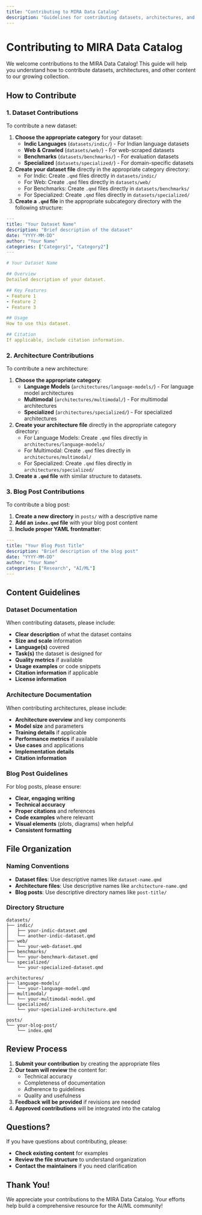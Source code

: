 ```yaml
---
title: "Contributing to MIRA Data Catalog"
description: "Guidelines for contributing datasets, architectures, and other content to the MIRA Data Catalog"
---
```


# Contributing to MIRA Data Catalog

We welcome contributions to the MIRA Data Catalog! This guide will help you understand how to contribute datasets, architectures, and other content to our growing collection.

## How to Contribute

### 1. Dataset Contributions

To contribute a new dataset:

1. **Choose the appropriate category** for your dataset:
   - **Indic Languages** (`datasets/indic/`) - For Indian language datasets
   - **Web & Crawled** (`datasets/web/`) - For web-scraped datasets
   - **Benchmarks** (`datasets/benchmarks/`) - For evaluation datasets
   - **Specialized** (`datasets/specialized/`) - For domain-specific datasets

2. **Create your dataset file** directly in the appropriate category directory:
   - For Indic: Create `.qmd` files directly in `datasets/indic/`
   - For Web: Create `.qmd` files directly in `datasets/web/`
   - For Benchmarks: Create `.qmd` files directly in `datasets/benchmarks/`
   - For Specialized: Create `.qmd` files directly in `datasets/specialized/`

3. **Create a `.qmd` file** in the appropriate subcategory directory with the following structure:

```yaml
---
title: "Your Dataset Name"
description: "Brief description of the dataset"
date: "YYYY-MM-DD"
author: "Your Name"
categories: ["Category1", "Category2"]
---

# Your Dataset Name

## Overview
Detailed description of your dataset.

## Key Features
- Feature 1
- Feature 2
- Feature 3

## Usage
How to use this dataset.

## Citation
If applicable, include citation information.
```

### 2. Architecture Contributions

To contribute a new architecture:

1. **Choose the appropriate category**:
   - **Language Models** (`architectures/language-models/`) - For language model architectures
   - **Multimodal** (`architectures/multimodal/`) - For multimodal architectures
   - **Specialized** (`architectures/specialized/`) - For specialized architectures

2. **Create your architecture file** directly in the appropriate category directory:
   - For Language Models: Create `.qmd` files directly in `architectures/language-models/`
   - For Multimodal: Create `.qmd` files directly in `architectures/multimodal/`
   - For Specialized: Create `.qmd` files directly in `architectures/specialized/`

3. **Create a `.qmd` file** with similar structure to datasets.

### 3. Blog Post Contributions

To contribute a blog post:

1. **Create a new directory** in `posts/` with a descriptive name
2. **Add an `index.qmd` file** with your blog post content
3. **Include proper YAML frontmatter**:

```yaml
---
title: "Your Blog Post Title"
description: "Brief description of the blog post"
date: "YYYY-MM-DD"
author: "Your Name"
categories: ["Research", "AI/ML"]
---
```

## Content Guidelines

### Dataset Documentation

When contributing datasets, please include:

- **Clear description** of what the dataset contains
- **Size and scale** information
- **Language(s)** covered
- **Task(s)** the dataset is designed for
- **Quality metrics** if available
- **Usage examples** or code snippets
- **Citation information** if applicable
- **License information**

### Architecture Documentation

When contributing architectures, please include:

- **Architecture overview** and key components
- **Model size** and parameters
- **Training details** if applicable
- **Performance metrics** if available
- **Use cases** and applications
- **Implementation details**
- **Citation information**

### Blog Post Guidelines

For blog posts, please ensure:

- **Clear, engaging writing**
- **Technical accuracy**
- **Proper citations** and references
- **Code examples** where relevant
- **Visual elements** (plots, diagrams) when helpful
- **Consistent formatting**

## File Organization

### Naming Conventions

- **Dataset files**: Use descriptive names like `dataset-name.qmd`
- **Architecture files**: Use descriptive names like `architecture-name.qmd`
- **Blog posts**: Use descriptive directory names like `post-title/`

### Directory Structure

```
datasets/
├── indic/
│   ├── your-indic-dataset.qmd
│   └── another-indic-dataset.qmd
├── web/
│   └── your-web-dataset.qmd
├── benchmarks/
│   └── your-benchmark-dataset.qmd
└── specialized/
    └── your-specialized-dataset.qmd

architectures/
├── language-models/
│   └── your-language-model.qmd
├── multimodal/
│   └── your-multimodal-model.qmd
└── specialized/
    └── your-specialized-architecture.qmd

posts/
└── your-blog-post/
    └── index.qmd
```

## Review Process

1. **Submit your contribution** by creating the appropriate files
2. **Our team will review** the content for:
   - Technical accuracy
   - Completeness of documentation
   - Adherence to guidelines
   - Quality and usefulness
3. **Feedback will be provided** if revisions are needed
4. **Approved contributions** will be integrated into the catalog

## Questions?

If you have questions about contributing, please:

- **Check existing content** for examples
- **Review the file structure** to understand organization
- **Contact the maintainers** if you need clarification

## Thank You!

We appreciate your contributions to the MIRA Data Catalog. Your efforts help build a comprehensive resource for the AI/ML community!
